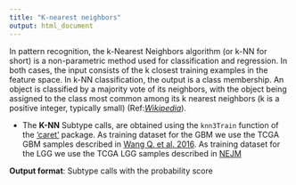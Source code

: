 ```yaml
---
title: "K-nearest neighbors"
output: html_document
---
```


In pattern recognition, the k-Nearest Neighbors algorithm (or k-NN for short) is a non-parametric method used for classification and regression. In both cases, the input consists of the k closest training examples in the feature space. In k-NN classification, the output is a class membership. An object is classified by a majority vote of its neighbors, with the object being assigned to the class most common among its k nearest neighbors (k is a positive integer, typically small) (Ref:[*Wikipedia*](http://en.wikipedia.org/wiki/K-nearest_neighbors_algorithm)).      

* The **K-NN** Subtype calls, are obtained using the `knn3Train` function of the [‘caret’](http://cran.r-project.org/web/packages/caret/caret.pdf) package. As training dataset for the GBM we use the TCGA GBM samples described in [Wang Q. et al. 2016](http://biorxiv.org/content/early/2016/05/08/052076). As training dataset for the LGG we use the TCGA LGG samples described in [NEJM](http://www.ncbi.nlm.nih.gov/pubmed/26061751)  

**Output format**: Subtype calls with the probability score   

